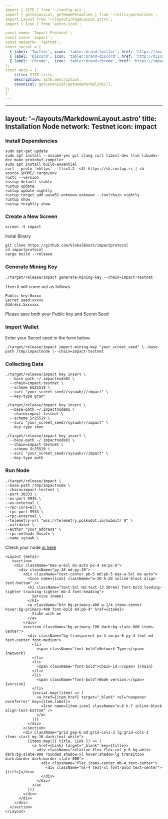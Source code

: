 ```yaml
---
import { SITE } from '~/config.mjs';
import { getCanonical, getHomePermalink } from '~/utils/permalinks';
import Layout from '~/layouts/PageLayout.astro';
import { Icon } from 'astro-icon';

const name= 'Impact Protocol';
const icon= 'impact';
const network= 'Testnet';
const social = [
  { label: 'Twitter', icon: 'tabler:brand-twitter', href: 'https://twitter.com/Impact_Protocol' },
  { label: 'Discord', icon: 'tabler:brand-discord', href: 'http://discord.gg/25n4x6pyuP' },
  { label: 'Chrome',  icon: 'tabler:brand-chrome', href: 'https://impactprotocol.network/' },
];
const meta = {
	title: SITE.title,
	description: SITE.description,
	canonical: getCanonical(getHomePermalink()),
};
]
---
```


---
layout: '~/layouts/MarkdownLayout.astro'
title: Installation Node
network: Testnet
icon: impact
---

### Install Dependencies
```
sudo apt-get update
sudo apt install --assume-yes git clang curl libssl-dev llvm libudev-dev make protobuf-compiler
sudo apt install build-essential
curl --proto '=https' --tlsv1.2 -sSf https://sh.rustup.rs | sh
source $HOME/.cargo/env
rustc --version
rustup default stable
rustup update
rustup update nightly
rustup target add wasm32-unknown-unknown --toolchain nightly
rustup show
rustup +nightly show
```
### Create a New Screen
```
screen -S impact
```
Instal Binary
```
git clone https://github.com/GlobalBoost/impactprotocol
cd impactprotocol
cargo build --release
```
### Generate Mining Key
```
./target/release/impact generate-mining-key --chain=impact-testnet
```
Then it will come out as follows
```
Public key:0xxxx
Secret seed:xxxxx
Address:5xxxxxx
```
Please save both your Public key and Secret Seed
### Import Wallet
Enter your Secret seed in the form below.
```
./target/release/impact import-mining-key "your_screet_seed" \--base-path /tmp/impactnode \--chain=impact-testnet
```
### Collecting Data
```
./target/release/impact key insert \
  --base-path ~/.impactnode01 \
  --chain=impact-testnet \
  --scheme Ed25519 \
  --suri "your_screet_seed//sysuwh///impact" \
  --key-type gran"
```
```
./target/release/impact key insert \
  --base-path ~/.impactnode01 \
  --chain=impact-testnet \
  --scheme Sr25519 \
  --suri "your_screet_seed//sysuwh///impact" \
  --key-type imon
```
```
./target/release/impact key insert \
  --base-path ~/.impactnode01 \
  --chain=impact-testnet \
  --scheme Sr25519 \
  --suri "your_screet_seed//sysuwh///impact" \
  --key-type auth
```
### Run Node
```
./target/release/impact \
--base-path /tmp/impactnode \
--chain=impact-testnet \
--port 30333 \
--ws-port 9945 \
--ws-external \
--rpc-cors=all \
--rpc-port 9933 \
--rpc-external \
--telemetry-url "wss://telemetry.polkadot.io/submit/ 0" \
--validator \
--author "your_address" \
--rpc-methods Unsafe \
--name sysuwh \
```
Check your node [in here](https://telemetry.polkadot.io/#list/0x1133ca761f24222cb0811f34641dba07acd88c77bd9f30a23a99c2cba233cb91)

    <Layout {meta}>
       <section>
        <div className="max-w-6xl mx-auto px-4 sm:px-6">
          <div className="py-10 md:py-20">
            <div className="text-center pb-5 md:pb-5 max-w-5xl mx-auto">
              <Icon name={icon} className="w-20 h-20 inline-block align-text-bottom" />
              <h1 className="text-5xl md:text-[3.50rem] font-bold leading-tighter tracking-tighter mb-4 font-heading">
                Service {name}
              </h1>
              <a className="btn bg-primary-400 w-1/4 items-center hover:bg-primary-400 font-bold md:pb-4" href={stake}>
                Stake with me
              </a>
            </div>
            <section className="bg-primary-100 dark:bg-slate-800 items-center">
              <div className="bg-transparent px-4 sm:px-6 py-4 text-md text-center font-medium">
                <li>
                  <span className="font-bold">Network Type:</span> {network}
                </li>
                <li>
                  <span className="font-bold">Chain-id:</span> {chain}
                </li>
                <li>
                  <span className="font-bold">Node version:</span> {version}
                </li>
                {social.map((item) => (
                  <a href={item.href} target="_blank" rel="noopener noreferrer" key={item.label}>
                    <Icon name={item.icon} className="w-8 h-7 inline-block align-text-bottom" />
                  </a>
                ))}
              </div>
            </section>
            <div className="grid gap-6 md:grid-cols-2 lg:grid-cols-3 items-start my-10 dark:text-white">
              {items.map(({ title, Link }) => (
                <a href={Link} target="_blank" key={title}>
                  <div className="relative flex flex-col p-6 bg-white dark:bg-slate-900 rounded shadow-xl hover:shadow-lg transition dark:border dark:border-slate-800">
                    <div className="flex items-center mb-4 text-center">
                      <div className="ml-4 text-xl font-bold text-center">{title}</div>
                    </div>
                  </div>
                </a>
              ))}
            </div>
          </div>
        </div>
      </section>
    </Layout>
